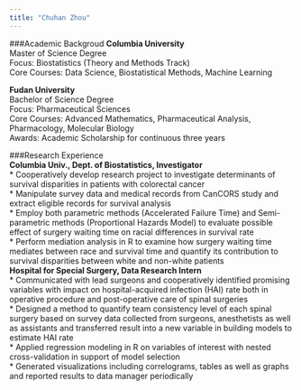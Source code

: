 ```yaml
---
title: "Chuhan Zhou"
---
```

###Academic Backgroud
**Columbia University**  
Master of Science Degree  
Focus: Biostatistics (Theory and Methods Track)  
Core Courses: Data Science, Biostatistical Methods, Machine Learning

**Fudan University**  
Bachelor of Science Degree     
Focus: Pharmaceutical Sciences  
Core Courses: Advanced Mathematics, Pharmaceutical Analysis, Pharmacology, Molecular Biology   
Awards: Academic Scholarship for continuous three years 

###Research Experience  
**Columbia Univ., Dept. of Biostatistics, Investigator**  
*  Cooperatively develop research project to investigate determinants of survival disparities in patients with colorectal cancer  
*  Manipulate survey data and medical records from CanCORS study and extract eligible records for survival analysis   
*  Employ both parametric methods (Accelerated Failure Time) and Semi-parametric methods (Proportional Hazards Model) to evaluate possible effect of surgery waiting time on racial differences in survival rate   
*  Perform mediation analysis in R to examine how surgery waiting time mediates between race and survival time and quantify its contribution to survival disparities between white and non-white patients  
**Hospital for Special Surgery, Data Research Intern**  
*  Communicated with lead surgeons and cooperatively identified promising variables with impact on hospital-acquired infection (HAI) rate both in operative procedure and post-operative care of spinal surgeries  
*  Designed a method to quantify team consistency level of each spinal surgery based on survey data collected from surgeons, anesthetists as well as assistants and transferred result into a new variable in building models to estimate HAI rate   
*  Applied regression modeling in R on variables of interest with nested cross-validation in support of model selection   
*  Generated visualizations including correlograms, tables as well as graphs and reported results to data manager periodically  


